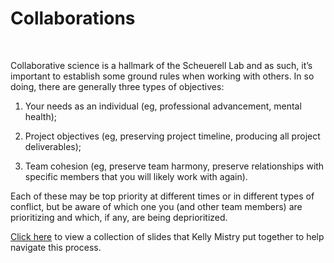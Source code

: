 # Collaborations

<br>

Collaborative science is a hallmark of the Scheuerell Lab and as such, it's important to establish some ground rules when working with others. In so doing, there are generally three types of objectives:

1) Your needs as an individual (eg, professional advancement, mental health);

2) Project objectives (eg, preserving project timeline, producing all project deliverables);

3) Team cohesion (eg, preserve team harmony, preserve relationships with specific members that you will likely work with again).

Each of these may be top priority at different times or in different types of conflict, but be aware of which one you (and other team members) are prioritizing and which, if any, are being deprioritized.

[Click here](https://docs.google.com/presentation/d/1_8Dt204Onja83bx5QjLAaHGiU2hPP1ImQH1gldVzVdo/edit?ts=5f3ed056#slide=id.g7dbff98225_0_98) to view a collection of slides that Kelly Mistry put together to help navigate this process.

